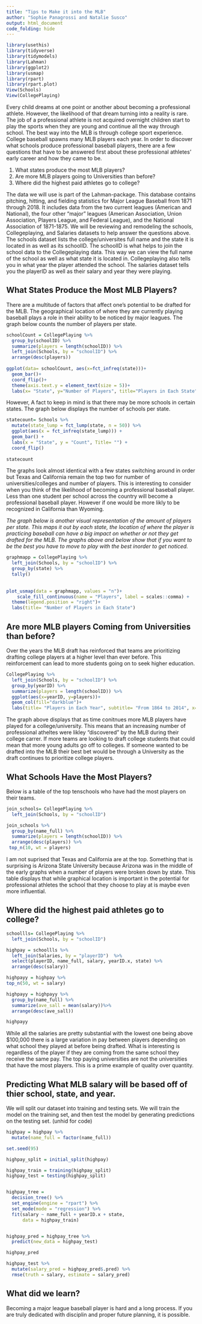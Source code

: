 ```yaml
---
title: "Tips to Make it into the MLB"
author: "Sophie Panagrossi and Natalie Susco"
output: html_document
code_folding: hide
---
```



```r
library(usethis)
library(tidyverse)
library(tidymodels)
library(Lahman)
library(ggplot2)
library(usmap)
library(rpart)
library(rpart.plot)
View(Schools)
View(CollegePlaying)
```

Every child dreams at one point or another about becoming a professional athlete. However, the likelihood of that dream turning into a reality is rare. The job of a professional athlete is not acquired overnight children start to play the sports when they are young and continue all the way through school. The best way into the MLB is through college sport experience. College baseball spawns many MLB players each year. In order to discover what schools produce professional baseball players, there are a few questions that have to be answered first about these professional athletes' early career and how they came to be.

1) What states produce the most MLB players?
2) Are more MLB players going to Universities than before?
3) Where did the highest paid athletes go to college?

The data we will use is part of the Lahman-package. This database contains pitching, hitting, and fielding statistics for Major League Baseball from 1871 through 2018. It includes data from the two current leagues (American and National), the four other "major" leagues (American Association, Union Association, Players League, and Federal League), and the National Association of 1871-1875. We will be reviewing and remodeling the schools, Collegeplaying, and Salaries datasets to help answer the questions above. The schools dataset lists the college/universites full name and the state it is located in as well as its schoolID. The schoolID is what helps to join the school data to the Collegeplaying data. This way we can view the full name of the school as well as what state it is located in. Collegeplaying also tells you in what year the player attended the school. The salaries dataset tells you the playerID as well as their salary and year they were playing. 


## What States Produce the Most MLB Players?

There are a multitude of factors that affect one's potential to be drafted for the MLB. The geographical location of where they are currently playing baseball plays a role in their ability to be noticed by major leagues. The graph below counts the number of players per state. 

```r
schoolCount = CollegePlaying %>% 
  group_by(schoolID) %>%
  summarize(players = length(schoolID)) %>% 
  left_join(Schools, by = "schoolID") %>% 
  arrange(desc(players))
  
ggplot(data= schoolCount, aes(x=fct_infreq(state)))+
  geom_bar()+
  coord_flip()+
  theme(axis.text.y = element_text(size = 5))+
  labs(x= "State", y="Number of Players", title="Players in Each State")
```

However, A fact to keep in mind is that there may be more schools in certain states. The graph below displays the number of schools per state.

```r
statecount= Schools %>% 
  mutate(state_lump = fct_lump(state, n = 50)) %>% 
  ggplot(aes(x = fct_infreq(state_lump))) + 
  geom_bar() + 
  labs(x = "State", y = "Count", Title= "") + 
  coord_flip()
  
statecount
```

The graphs look almost identical with a few states switching around in order but Texas and California remain the top two for number of universities/colleges and number of players. This is interesting to consider when you think of the likelihood of becoming a professional baseball player. Less than one student per school across the country will become a professional baseball player. However if one would be more likly to be recognized in California than Wyoming.  


*The graph below is another visual representation of the amount of players per state. This maps it out by each state, the location of where the player is practicing baseball can have a big impact on whether or not they get drafted for the MLB. The graphs above and below show that if you want to be the best you have to move to play with the best inorder to get noticed.*


```r
graphmapp = CollegePlaying %>% 
  left_join(Schools, by = "schoolID") %>% 
  group_by(state) %>% 
  tally()
  
  
plot_usmap(data = graphmapp, values = "n")+
    scale_fill_continuous(name = "Players", label = scales::comma) + 
  theme(legend.position = "right")+
  labs(title= "Number of Players in Each State")
```

## Are more MLB players Coming from Universities than before?

Over the years the MLB draft has reinforced that teams are prioritizing drafting college players at a higher level than ever before. This reinforcement can lead to more students going on to seek higher education. 
```r
CollegePlaying %>% 
  left_join(Schools, by = "schoolID") %>% 
  group_by(yearID) %>% 
  summarize(players = length(schoolID)) %>% 
  ggplot(aes(x=yearID, y=players))+
  geom_col(fill="darkblue")+
  labs(title= "Players in Each Year", subtitle= "From 1864 to 2014", x= "Amount of Players", y="Year") + theme_minimal()
```

The graph above displays that as time conitnues more MLB players have played for a college/university. This means that an increasing number of professional atheltes were likley "discovered" by the MLB during their college carrer. If more teams are looking to draft college students that could mean that more young adults go off to colleges. If someone wanted to be drafted into the MLB their best bet would be through a University as the draft continues to prioritize college players.


## What Schools Have the Most Players?
Below is a table of the top tenschools who have had the most players on their teams.

```r
join_schools= CollegePlaying %>% 
  left_join(Schools, by = "schoolID")

join_schools %>% 
  group_by(name_full) %>% 
  summarize(players = length(schoolID)) %>% 
  arrange(desc(players)) %>%
 top_n(10, wt = players) 

```
I am not suprised that Texas and California are at the top. Something that is surprising is Arizona State University because Arizona was in the middle of the early graphs when a number of players were broken down by state. This table displays that while graphical location is important in the potential for professional athletes the school that they choose to play at is maybe even more influential. 

## Where did the highest paid athletes go to college?



```r
schoollls= CollegePlaying %>% 
  left_join(Schools, by = "schoolID")

highpay = schoollls %>% 
  left_join(Salaries, by = "playerID")  %>% 
  select(playerID, name_full, salary, yearID.x, state) %>% 
  arrange(desc(salary))

highpayy = highpay %>%
top_n(50, wt = salary) 

highpayy = highpayy %>%
  group_by(name_full) %>%
  summarize(ave_sall = mean(salary))%>% 
  arrange(desc(ave_sall))

highpayy
```
While all the salaries are pretty substantial with the lowest one being above $100,000 there is a large variation in pay between players depending on what school they played at before being drafted. What is interesting is regardless of the player if they are coming from the same school they receive the same pay. The top paying universities are not the universities that have the most players. This is a prime example of quality over quantity.

## Predicting What MLB salary will be based off of thier school, state, and year.

We will split our dataset into training and testing sets. We will train the model on the training set, and then test the model by generating predictions on the testing set. (unhid for code)

```r
highpay = highpay %>%
  mutate(name_full = factor(name_full))

set.seed(95) 

highpay_split = initial_split(highpay)

highpay_train = training(highpay_split)
highpay_test = testing(highpay_split)


highpay_tree = 
  decision_tree() %>%
  set_engine(engine = "rpart") %>%
  set_mode(mode = "regression") %>%
  fit(salary ~ name_full + yearID.x + state,
      data = highpay_train)


highpay_pred = highpay_tree %>%
  predict(new_data = highpay_test) 

highpay_pred
```

```r
highpay_test %>%
  mutate(salary_pred = highpay_pred$.pred) %>%
  rmse(truth = salary, estimate = salary_pred)
```

## What did we learn?

Becoming a major league baseball player is hard and a long process. If you are truly dedicated with disciplin and proper future planning, it is possible. 








